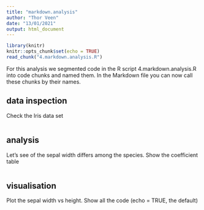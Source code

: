 ```yaml
---
title: "markdown.analysis"
author: "Thor Veen"
date: "13/01/2021"
output: html_document
---
```


```r
library(knitr)
knitr::opts_chunk$set(echo = TRUE)
read_chunk("4.markdown.analysis.R")
```

For this analysis we segmented code in the R script 4.markdown.analysis.R into code chunks and named them. In the Markdown file you can now call these chunks by their names.

## data inspection
Check the Iris data set
```r
```


## analysis
Let's see of the sepal width differs among the species.
Show the coefficient table
```r
```


## visualisation
Plot the sepal width vs height. Show all the code (echo = TRUE, the default)
```r
```



